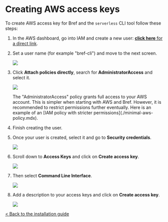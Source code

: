 

# Creating AWS access keys

To create AWS access key for Bref and the `serverless` CLI tool follow these steps:

1. In the AWS dashboard, go into IAM and create a new user: [**click here** for a direct link](https://us-east-1.console.aws.amazon.com/iamv2/home#/users/create).

1. Set a user name (for example "bref-cli") and move to the next screen.

    ![](./aws-keys-step-1.png)

1. Click **Attach policies directly**, search for **AdministratorAccess** and select it.

    ![](./aws-keys-step-2.png)

    <Callout type="warning">
        The "AdministratorAccess" policy grants full access to your AWS account. This is simpler when starting with AWS and Bref. However, it is recommended to restrict permissions further eventually. Here is an example of an [IAM policy with stricter permissions](./minimal-aws-policy.mdx).
    </Callout>

1. Finish creating the user.

1. Once your user is created, select it and go to **Security credentials**.

   ![](./aws-keys-step-3.png)

1. Scroll down to **Access Keys** and click on **Create access key**.

   ![](./aws-keys-step-4.png)

1. Then select **Command Line Interface**.

   ![](./aws-keys-step-5.png)

1. Add a description to your access keys and click on **Create access key**.

   ![](./aws-keys-step-6.png)

[< Back to the installation guide](/docs/setup.mdx)
